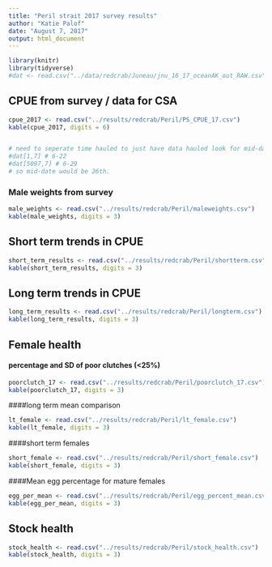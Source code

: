 ```yaml
---
title: "Peril strait 2017 survey results"
author: "Katie Palof"
date: "August 7, 2017"
output: html_document
---
```


```r
library(knitr)
library(tidyverse)
#dat <- read.csv("../data/redcrab/Juneau/jnu_16_17_oceanAK_out_RAW.csv")

```

## CPUE from survey / data for CSA
```r
cpue_2017 <- read.csv("../results/redcrab/Peril/PS_CPUE_17.csv")
kable(cpue_2017, digits = 6)


# need to seperate time hauled to just have data hauled look for mid-date 
#dat[1,7] # 6-22
#dat[5097,7] # 6-29
# so mid-date would be 26th.
```

### Male weights from survey 
```r
male_weights <- read.csv("../results/redcrab/Peril/maleweights.csv")
kable(male_weights, digits = 3)
```

## Short term trends in CPUE
```r
short_term_results <- read.csv("../results/redcrab/Peril/shortterm.csv")
kable(short_term_results, digits = 3)
```


## Long term trends in CPUE
```r
long_term_results <- read.csv("../results/redcrab/Peril/longterm.csv")
kable(long_term_results, digits = 3)
```

## Female health
#### percentage and SD of poor clutches (<25%)
```r
poorclutch_17 <- read.csv("../results/redcrab/Peril/poorclutch_17.csv")
kable(poorclutch_17, digits = 3)
```


####long term mean comparison
```r
lt_female <- read.csv("../results/redcrab/Peril/lt_female.csv")
kable(lt_female, digits = 3)
```

####short term females
```r
short_female <- read.csv("../results/redcrab/Peril/short_female.csv")
kable(short_female, digits = 3)
```


####Mean egg percentage for mature females
```r
egg_per_mean <- read.csv("../results/redcrab/Peril/egg_percent_mean.csv")
kable(egg_per_mean, digits = 3)
```



## Stock health
```r
stock_health <- read.csv("../results/redcrab/Peril/stock_health.csv")
kable(stock_health, digits = 3)
```




